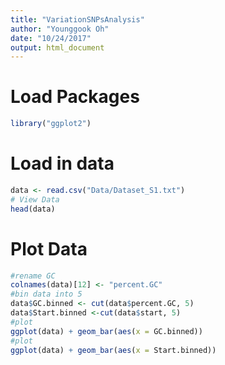 ```yaml
---
title: "VariationSNPsAnalysis"
author: "Younggook Oh"
date: "10/24/2017"
output: html_document
---
```

# Load Packages
```r
library("ggplot2")
```

# Load in data
```r
data <- read.csv("Data/Dataset_S1.txt")
# View Data
head(data)
```
# Plot Data
```r
#rename GC
colnames(data)[12] <- "percent.GC"
#bin data into 5
data$GC.binned <- cut(data$percent.GC, 5)
data$Start.binned <-cut(data$start, 5)
#plot
ggplot(data) + geom_bar(aes(x = GC.binned))
#plot
ggplot(data) + geom_bar(aes(x = Start.binned))
```
